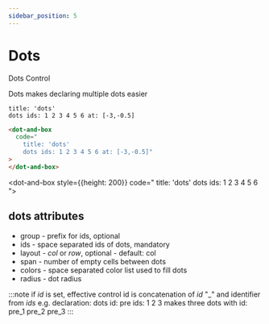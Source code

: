 ```yaml
---
sidebar_position: 5
---
```


# Dots

Dots Control

Dots makes declaring multiple dots easier

```dabl tab showLineNumbers
title: 'dots'
dots ids: 1 2 3 4 5 6 at: [-3,-0.5]
```

```html tab showLineNumbers
<dot-and-box
  code="
    title: 'dots'
    dots ids: 1 2 3 4 5 6 at: [-3,-0.5]"
>
</dot-and-box>
```

<dot-and-box style={{height: 200}} code="
title: 'dots'
dots ids: 1 2 3 4 5 6 ">
</dot-and-box>

## dots attributes

- group - prefix for ids, optional
- ids - space separated ids of dots, mandatory
- layout - _col_ or _row_, optional - default: col
- span - number of empty cells between dots
- colors - space separated color list used to fill dots
- radius - dot radius

:::note
if _id_ is set, effective control id is concatenation of _id_ "\_"
and identifier from _ids_
e.g. declaration:
dots id: pre ids: 1 2 3
makes three dots with id:
pre_1 pre_2 pre_3
:::
